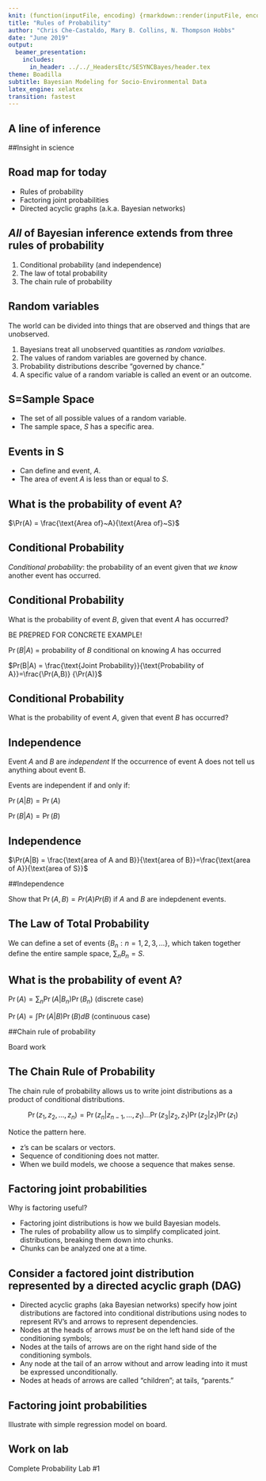```yaml
---
knit: (function(inputFile, encoding) {rmarkdown::render(inputFile, encoding = encoding, output_dir = "../../content/lectures/")})
title: "Rules of Probability"
author: "Chris Che-Castaldo, Mary B. Collins, N. Thompson Hobbs"
date: "June 2019"
output: 
  beamer_presentation:
    includes:
      in_header: ../../_HeadersEtc/SESYNCBayes/header.tex
theme: Boadilla
subtitle: Bayesian Modeling for Socio-Environmental Data
latex_engine: xelatex
transition: fastest
---
```


## A line of inference

\includegraphics[height=.75in]{../../_Graphics/ConceptsTheory.png}

##Insight in science

\includegraphics[height=2in]{../../_Graphics/ScientificInference.png}

## Road map for today
- Rules of probability
- Factoring joint probabilities
- Directed acyclic graphs (a.k.a. Bayesian networks)

## *All* of Bayesian inference extends from three rules of probability

1. Conditional probability (and independence)
2. The law of total probability
3. The chain rule of probability

## Random variables

The world can be divided into things that are observed and things that are unobserved.  

1. Bayesians treat all unobserved quantities as *random varialbes*.
2. The values of random variables are governed by chance.
3. Probability distributions describe "governed by chance."
4. A specific value of a random variable is called an event or an outcome.

## S=Sample Space

- The set of all possible values of a random variable. 
- The sample space, $S$ has a specific area.

\includegraphics[height=1.25in]{../../_Graphics/S.png}

## Events in S

- Can define and event, $A$.
- The area of event $A$ is less than or equal to $S$.

\includegraphics[height=1.25in]{../../_Graphics/eventA.png}

## What is the probability of event A?

\includegraphics[height=1.25in]{../../_Graphics/eventA.png}

$\Pr(A) = \frac{\text{Area of}~A}{\text{Area of}~S}$

## Conditional Probability

*Conditional probability*: the probability of an event given that _we know_ another event has occurred.

\includegraphics[height=1.25in]{../../_Graphics/eventB.png}

## Conditional Probability

What is the probability of event $B$, given that event $A$ has occurred?

BE PREPRED FOR CONCRETE EXAMPLE!

\includegraphics[height=1.25in]{../../_Graphics/eventB.png}

$\Pr(B|A)$ = probability of $B$ conditional on knowing $A$ has occurred

$Pr(B|A) = \frac{\text{Joint Probability}}{\text{Probability of A}}=\frac{\Pr(A,B)} {\Pr(A)}$

## Conditional Probability

What is the probability of event $A$, given that event $B$ has occurred?

\includegraphics[height=1.25in]{../../_Graphics/eventB.png}

## Independence

Event $A$ and $B$ are *independent* If the occurrence of event A does not tell us anything about event B.

Events are independent if and only if:

$\Pr(A|B) = \Pr(A)$

$\Pr(B|A) = \Pr(B)$

## Independence

\includegraphics[height=2.25in]{../../_Graphics/rect3823.png}

$\Pr(A|B) = \frac{\text{area of A and B}}{\text{area of B}}=\frac{\text{area of A}}{\text{area of S}}$

##Independence

Show that  $\Pr(A,B)=Pr(A)Pr(B)$ if $A$ and $B$ are indepdenent events.

## The Law of Total Probability

\includegraphics[height=1.25in]{../../_Graphics/totalProb.png}

We can define a set of events $\{B_n : n = 1,2,3,...\}$, which taken together define the entire sample space, $\sum_n B_n = S$.

## What is the probability of event A?

\includegraphics[height=1.25in]{../../_Graphics/totalProb.png}

$\Pr(A) = \sum_n \Pr(A|B_n)\Pr(B_n)$ (discrete case)

$\Pr(A) = \int \Pr(A|B)\Pr(B) dB$ (continuous case)

##Chain rule of probability

Board work

## The Chain Rule of Probability 

The chain rule of probability allows us to write joint distributions as a product of conditional distributions.

\vspace{.5cm}

$$\Pr(z_1,z_2,...,z_n) = \Pr(z_n|z_{n-1},...,z_1) ... \Pr(z_3|z_2,z_1)\Pr(z_2|z_1)\Pr(z_1)$$

\vspace{.5cm}

Notice the pattern here.

- z’s can be scalars or vectors.
- Sequence of conditioning does not matter.
- When we build models, we choose a sequence that makes sense.


## Factoring joint probabilities

Why is factoring useful?

- Factoring joint distributions is how we build Bayesian models. 
- The rules of probability allow us to simplify complicated joint. distributions, breaking them down into chunks.
- Chunks can be analyzed one at a time.

## Consider a factored joint distribution represented by a directed acyclic graph (DAG)

\centerline{\includegraphics[height=.6in]{../../_Graphics/DAGDist.png}}

 - Directed acyclic graphs (aka Bayesian networks) specify how joint distributions are factored into conditional distributions using nodes to represent RV's and arrows to represent dependencies.
- Nodes at the heads of arrows _must_ be on the left hand side of the conditioning symbols;
- Nodes at the tails of arrows are on the right hand side of the conditioning symbols.
- Any node at the tail of an arrow without and arrow leading into it must be expressed unconditionally.
- Nodes at heads of arrows are called "children"; at tails, "parents."

## Factoring joint probabilities

Illustrate with simple regression model on board.

## Work on lab

Complete Probability Lab #1


